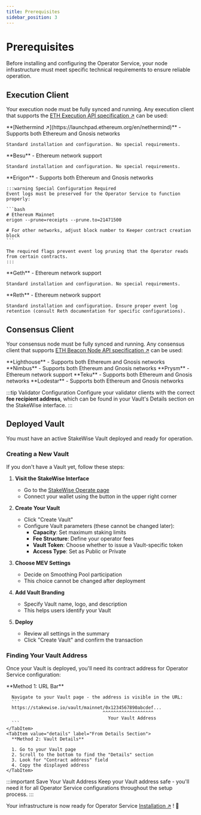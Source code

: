 ```yaml
---
title: Prerequisites
sidebar_position: 3
---
```



# Prerequisites

Before installing and configuring the Operator Service, your node infrastructure must meet specific technical requirements to ensure reliable operation.

## Execution Client

Your execution node must be fully synced and running.
Any execution client that supports the [ETH Execution API specification ↗](https://ethereum.github.io/execution-apis/api-documentation/) can be used:

<Tabs groupId="execution-clients">
  <TabItem value="nethermind" label="Nethermind" default>
    **[Nethermind ↗](https://launchpad.ethereum.org/en/nethermind)** - Supports both Ethereum and Gnosis networks

    Standard installation and configuration. No special requirements.
  </TabItem>
  <TabItem value="besu" label="Besu">
    **Besu** - Ethereum network support

    Standard installation and configuration. No special requirements.
  </TabItem>
  <TabItem value="erigon" label="Erigon">
    **Erigon** - Supports both Ethereum and Gnosis networks

    :::warning Special Configuration Required
    Event logs must be preserved for the Operator Service to function properly:

    ```bash
    # Ethereum Mainnet
    erigon --prune=receipts --prune.to=21471500

    # For other networks, adjust block number to Keeper contract creation block
    ```

    The required flags prevent event log pruning that the Operator reads from certain contracts.
    :::
  </TabItem>
  <TabItem value="geth" label="Geth">
    **Geth** - Ethereum network support

    Standard installation and configuration. No special requirements.
  </TabItem>
  <TabItem value="reth" label="Reth">
    **Reth** - Ethereum network support

    Standard installation and configuration. Ensure proper event log retention (consult Reth documentation for specific configurations).
  </TabItem>
</Tabs>

## Consensus Client

Your consensus node must be fully synced and running.
Any consensus client that supports [ETH Beacon Node API specification ↗](https://ethereum.github.io/beacon-APIs/#/) can be used:

<Tabs groupId="consensus-clients">
  <TabItem value="lighthouse" label="Lighthouse" default>
    **Lighthouse** - Supports both Ethereum and Gnosis networks
  </TabItem>
  <TabItem value="nimbus" label="Nimbus">
    **Nimbus** - Supports both Ethereum and Gnosis networks
  </TabItem>
  <TabItem value="prysm" label="Prysm">
    **Prysm** - Ethereum network support
  </TabItem>
  <TabItem value="teku" label="Teku">
    **Teku** - Supports both Ethereum and Gnosis networks
  </TabItem>
  <TabItem value="lodestar" label="Lodestar">
    **Lodestar** - Supports both Ethereum and Gnosis networks
  </TabItem>
</Tabs>

:::tip Validator Configuration
Configure your validator clients with the correct **fee recipient address**, which can be found in your Vault's Details section on the StakeWise interface.
:::

## Deployed Vault

You must have an active StakeWise Vault deployed and ready for operation.

### Creating a New Vault

  If you don't have a Vault yet, follow these steps:

  1. **Visit the StakeWise Interface**
     - Go to the [StakeWise Operate page](https://stakewise.io/operate)
     - Connect your wallet using the button in the upper right corner

  2. **Create Your Vault**
     - Click "Create Vault"
     - Configure Vault parameters (these cannot be changed later):
       - **Capacity**: Set maximum staking limits
       - **Fee Structure**: Define your operator fees
       - **Vault Token**: Choose whether to issue a Vault-specific token
       - **Access Type**: Set as Public or Private

  3. **Choose MEV Settings**
     - Decide on Smoothing Pool participation
     - This choice cannot be changed after deployment

  4. **Add Vault Branding**
     - Specify Vault name, logo, and description
     - This helps users identify your Vault

  5. **Deploy**
     - Review all settings in the summary
     - Click "Create Vault" and confirm the transaction

  ### Finding Your Vault Address

  Once your Vault is deployed, you'll need its contract address for Operator Service configuration:

  <Tabs groupId="vault-address-methods">
    <TabItem value="url" label="From URL" default>
      **Method 1: URL Bar**

      Navigate to your Vault page - the address is visible in the URL:
      ```
      https://stakewise.io/vault/mainnet/0x1234567890abcdef...
                                        ^^^^^^^^^^^^^^^^^^^
                                          Your Vault Address
      ```
    </TabItem>
    <TabItem value="details" label="From Details Section">
      **Method 2: Vault Details**

      1. Go to your Vault page
      2. Scroll to the bottom to find the "Details" section
      3. Look for "Contract address" field
      4. Copy the displayed address
    </TabItem>
  </Tabs>

  :::important Save Your Vault Address
  Keep your Vault address safe - you'll need it for all Operator Service configurations throughout the setup process.
  :::


Your infrastructure is now ready for Operator Service [Installation ↗](installation) ! 🎉
